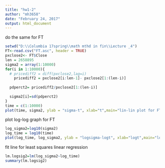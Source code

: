 ```yaml
---
title: "hw1-2"
author: "mh3658"
date: "February 24, 2017"
output: html_document
---
```


do the same for FT

```r
setwd("D:\\Columbia 17spring\\math mthd in fin\\Lecture _4")
FT<-read.csv("FT.asc", header = TRUE)
pxclose2<- FT$Close
len = 2658895
sigma2 = array(1:10000)
for(i in 1:10000){
  # pricediff2 = diff(pxclose2,lag=i)
    pricediff2 = pxclose2[i:len-1]- pxclose2[1:(len-i)]
  
  pdperct2= pricediff2/pxclose2[1:(len-i)]
  
  sigma2[i]=sd(pdperct2)
}
time = c(1:10000)
plot(time, sigma2, ylab = "sigma-t", xlab="t",main="lin-lin plot for FT")
```


plot log-log graph for FT

```r
log_sigma2=log10(sigma2)
log_time = log10(time)
plot(log_time, log_sigma2, ylab = "logsigma-logt", xlab="logt",main="log-log plot for FT")

```


fit line for least squares linear regression

```r
lm.logsig2=lm(log_sigma2~log_time)
summary(lm.logsig2)
```

